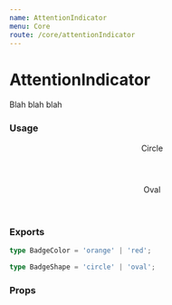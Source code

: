 ```yaml
---
name: AttentionIndicator
menu: Core
route: /core/attentionIndicator
---
```



# AttentionIndicator

Blah blah blah

### Usage

<Playground>
  <Header h4>Circle</Header>
  <Box column>
    <Box row margin={{ bottom: 2 }}>
      <AttentionIndicator color="red" />
    </Box>
    <Box row margin={{ bottom: 2 }}>
      <AttentionIndicator color="red" displayCount={1} />
    </Box>
    <Box margin={{ bottom: 2 }}>
      <AttentionIndicator color="orange" size="md" />
    </Box>
    <Box margin={{ bottom: 2 }}>
      <AttentionIndicator color="orange" displayCount={20} size="md" />
    </Box>
  </Box>

  <Header h4>Oval</Header>
  <Box column>
    <Box margin={{ bottom: 2 }}>
      <AttentionIndicator color="red" shape="oval"displayCount={3} />
    </Box>
    <Box margin={{ bottom: 2 }}>
      <AttentionIndicator color="red" shape="oval" />
    </Box>
    <Box margin={{ bottom: 2 }}>
      <AttentionIndicator color="orange" shape="oval" size="md" displayCount={40} />
    </Box>
  </Box>
</Playground>

### Exports

```ts
type BadgeColor = 'orange' | 'red';

type BadgeShape = 'circle' | 'oval';
```

### Props

<Props of={AttentionIndicator} />
